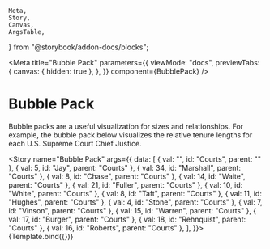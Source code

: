 	Meta,
	Story,
	Canvas,
	ArgsTable,
} from "@storybook/addon-docs/blocks";

<Meta
	title="Bubble Pack"
	parameters={{
		viewMode: "docs",
		previewTabs: {
			canvas: { hidden: true },
		},
	}}
	component={BubblePack}
/>


# Bubble Pack

Bubble packs are a useful visualization for sizes and relationships. For
example, the bubble pack below visualizes the relative tenure lengths for
each U.S. Supreme Court Chief Justice.

<Story
	name="Bubble Pack"
	args={{
		data: [
			{ val: "", id: "Courts", parent: "" },
			{ val: 5, id: "Jay", parent: "Courts" },
			{ val: 34, id: "Marshall", parent: "Courts" },
			{ val: 8, id: "Chase", parent: "Courts" },
			{ val: 14, id: "Waite", parent: "Courts" },
			{ val: 21, id: "Fuller", parent: "Courts" },
			{ val: 10, id: "White", parent: "Courts" },
			{ val: 8, id: "Taft", parent: "Courts" },
			{ val: 11, id: "Hughes", parent: "Courts" },
			{ val: 4, id: "Stone", parent: "Courts" },
			{ val: 7, id: "Vinson", parent: "Courts" },
			{ val: 15, id: "Warren", parent: "Courts" },
			{ val: 17, id: "Burger", parent: "Courts" },
			{ val: 18, id: "Rehnquist", parent: "Courts" },
			{ val: 16, id: "Roberts", parent: "Courts" },
		],
	}}>
	{Template.bind({})}
</Story>

<ArgsTable story="Bubble Pack" />

